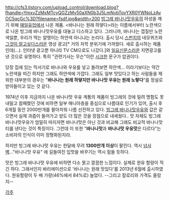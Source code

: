 http://cfs3.tistory.com/upload_control/download.blog?fhandle=YmxvZzMxMTcyQGZzMy50aXN0b3J5LmNvbTovYXR0YWNoLzAvOC5qcGc%3D?filename=fsdf.jpg&width=200
[[빙그레 바나나맛우유]]의 아성을 깨기 위해 [[매일유업]]에서 나온 제품.
<바나나는 원래 하얗다>라는 이름에서부터 노란색으로 나온 빙그레 바나나맛우유를 대놓고 디스하고 있다. 그러니까, 바나나는 껍질만 노란색일뿐, 우리가 먹는 알맹이는 하얀색 아니냐는 논리다. 출시 당시 [[스펀지]]의 네모퀴즈와 [[그것이 알고싶다]]스러운 영상 광고[* 거의 자학 분위기에 가까웠다. 새로 출시하는 제품인데(…). 인터넷 광고뿐 아니라 TV CM으로도 나갔다.]와 [[일요신문]]스러운 지면광고를 낸 것으로 유명하다. 특히 "관련기사는 무슨"이란 [[시크]]한 문구가 압권이다.

당장 집에 있는 믹서기로 바나나와 우유를 넣고 돌려보면 하얀색... 이라기보다는 약간 노란색을 띠긴 하지만 그래도 하얀색에 가깝다. 그래도 일부 맛있다고 하는 사람들을 제외한 대부분의 경우는 "'''바나나는 원래 하얗지만 바나나맛 우유는 원래 노랗다'''"를 정설로 받아들이고 있는 것 같다.

1974년 이후 지금까지 나온 바나나맛 우유 계통의 제품이 빙그레의 것에 밀려 명함도 못내밀고 참패했던 것에 비하면 일부 매니아층을 중심으로 나름대로 인기가 있어, 출시 후 6개월 동안 2000만개를 팔아치워 나름 선전하고 있다. [[빙그레 바나나맛우유]]와 값은 같으면서 실제 과즙이 들어가고 양도 더 많은 것을 장점으로 내세웠다.. 맛 자체도 빙그레 바나나맛우유가 엄밀히 따지자면 바나나맛은 아닌 것과 비교해 그래도 비교적 바나나맛 티를 낸다는 것이 특징이다. 그런데 이 또한 "'''바나나맛'''과 '''바나나맛 우유맛'''은 다르다"는 소비자의 인식이 이미 정형화된지라.

하지만 빙그레 바나나맛 우유는 한달에 무려 '''1300만개 이상'''이 팔린다. 역시 [[넘사벽]]…"바나나맛 우유" 에 길들여진 입맛을 바꾸기는 역시 힘들 듯하다.

맛은 빙그레 바나나맛 우유에 비하면 다소 묽고 깔끔한 느낌이다. 실제로 원유 함량이 적긴 하다. 그래서인지 바리에이션으로 '바나나는 원래 맛있다'를 2013년 6월에 출시하였다. 원유함량이 두 배 가량(46%에서 84%로) 늘었다. --그리고 칼로리와 가격도 올랐지--

[[각주]]
